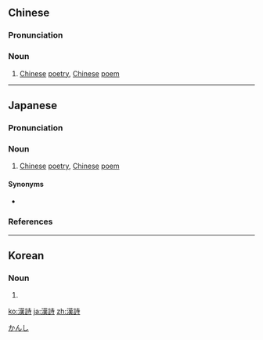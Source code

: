{{also|汉诗}}
==Chinese==
{{zh-forms|s=汉诗}}

===Pronunciation===
{{zh-pron
|m=hànshī
|c=hon3 si1
|cat=n
}}

===Noun===
{{zh-noun}}

# [[Chinese]] [[poetry]], [[Chinese]] [[poem]]

{{zh-cat|Poetry}}

----

==Japanese==
{{ja-kanjitab|かん|し|yomi=o}}

===Pronunciation===
{{ja-pron|yomi=o|かんし|acc=0|acc_ref=DJR,NHK}}

===Noun===
{{ja-noun|かんし}}

# [[Chinese]] [[poetry]], [[Chinese]] [[poem]]

====Synonyms====
* {{ja-r|唐歌|からうた}}

===References===
<references/>

[[Category:ja:Poetry|かんし]]

----

==Korean==
{{ko-hanjatab}}

===Noun===
{{ko-noun|hangeul=한시}}

# {{hanja form of|한시|[[Chinese]] [[poetry]], [[Chinese]] [[poem]]}}

[[ko:漢詩]]
[[ja:漢詩]]
[[zh:漢詩]]